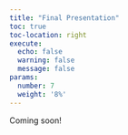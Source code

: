 ```yaml
---
title: "Final Presentation"
toc: true
toc-location: right
execute:
  echo: false
  warning: false
  message: false
params:
  number: 7
  weight: '8%'
---
```


Coming soon!